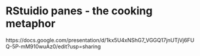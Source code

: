 # RStuidio panes - the cooking metaphor

https://docs.google.com/presentation/d/1kx5U4xNShG7_VGGQ17jnUTjVj6FUQ-5P-mM910wuAz0/edit?usp=sharing

